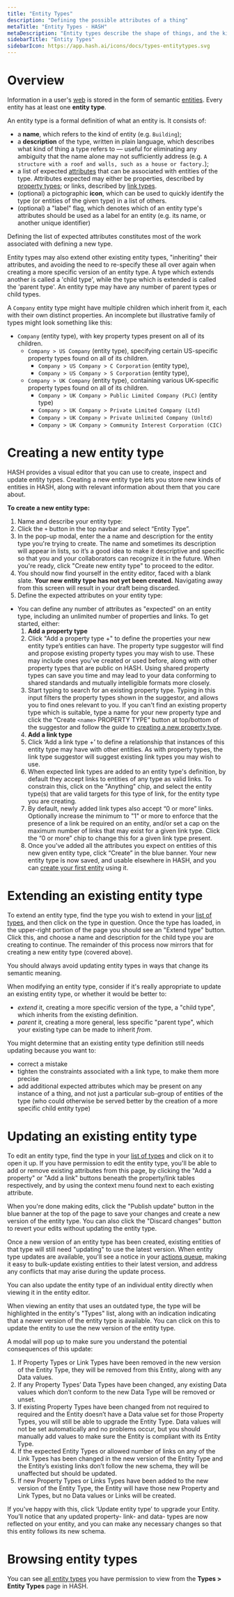 ```yaml
---
title: "Entity Types"
description: "Defining the possible attributes of a thing"
metaTitle: "Entity Types - HASH"
metaDescription: "Entity types describe the shape of things, and the kind of attributes that are expected to be associated with them"
sidebarTitle: "Entity Types"
sidebarIcon: https://app.hash.ai/icons/docs/types-entitytypes.svg
---
```


# Overview

Information in a user's [web](/guide/webs) is stored in the form of semantic [entities](/guide/entities). Every entity has at least one **entity type**.

An entity type is a formal definition of what an entity is. It consists of:

- a **name**, which refers to the kind of entity (e.g. `Building`);
- a **description** of the type, written in plain language, which describes what kind of thing a type refers to — useful for eliminating any ambiguity that the name alone may not sufficiently address (e.g. `A structure with a roof and walls, such as a house or factory.`);
- a list of expected [attributes](/guide/entities/attributes) that can be associated with entities of the type. Attributes expected may either be properties, described by [property types](/guide/types/property-types); or links, described by [link types](/guide/types/link-types).
- (optional) a pictographic **icon**, which can be used to quickly identify the type (or entities of the given type) in a list of others.
- (optional) a "label" flag, which denotes which of an entity type's attributes should be used as a label for an entity (e.g. its name, or another unique identifier)

Defining the list of expected attributes constitutes most of the work associated with defining a new type.

Entity types may also extend other existing entity types, "inheriting" their attributes, and avoiding the need to re-specify these all over again when creating a more specific version of an entity type. A type which extends another is called a 'child type', while the type which is extended is called the 'parent type'. An entity type may have any number of parent types or child types.

<Toggle title="Example of entity type inheritance">

A `Company` entity type might have multiple children which inherit from it, each with their own distinct properties. An incomplete but illustrative family of types might look something like this:

- `Company` (entity type), with key property types present on all of its children.
  - `Company > US Company` (entity type), specifying certain US-specific property types found on all of its children.
    - `Company > US Company > C Corporation` (entity type),
    - `Company > US Company > S Corporation` (entity type),
  - `Company > UK Company` (entity type), containing various UK-specific property types found on all of its children.
    - `Company > UK Company > Public Limited Company (PLC)` (entity type)
    - `Company > UK Company > Private Limited Company (Ltd)`
    - `Company > UK Company > Private Unlimited Company (Unltd)`
    - `Company > UK Company > Community Interest Corporation (CIC)`

</Toggle>

# Creating a new entity type

HASH provides a visual editor that you can use to create, inspect and update entity types. Creating a new entity type lets you store new kinds of entities in HASH, along with relevant information about them that you care about.

**To create a new entity type:**

1. Name and describe your entity type:
1. Click the `+` button in the top navbar and select “Entity Type”.
1. In the pop-up modal, enter the a name and description for the entity type you're trying to create. The name and sometimes its description will appear in lists, so it’s a good idea to make it descriptive and specific so that you and your collaborators can recognize it in the future. When you're ready, click "Create new entity type" to proceed to the editor.
1. You should now find yourself in the entity editor, faced with a blank slate. **Your new entity type has not yet been created.** Navigating away from this screen will result in your draft being discarded.
1. Define the expected attributes on your entity type:

- You can define any number of attributes as "expected" on an entity type, including an unlimited number of properties and links. To get started, either:
  1. **Add a property type**
  1. Click "Add a property type +" to define the properties your new entity type’s entities can have. The property type suggestor will find and propose existing property types you may wish to use. These may include ones you've created or used before, along with other property types that are public on HASH. Using shared property types can save you time and may lead to your data conforming to shared standards and mutually intelligible formats more closely.
  1. Start typing to search for an existing property type. Typing in this input filters the property types shown in the suggestor, and allows you to find ones relevant to you. If you can't find an existing property type which is suitable, type a name for your new property type and click the “Create `<name>` PROPERTY TYPE” button at top/bottom of the suggestor and follow the guide to [creating a new property type](/guide/types/property-types#creating-a-new-property-type).
  1. **Add a link type**
  1. Click ‘Add a link type +’ to define a relationship that instances of this entity type may have with other entities. As with property types, the link type suggestor will suggest existing link types you may wish to use.
  1. When expected link types are added to an entity type's definition, by default they accept links to entities of any type as valid links. To constrain this, click on the "Anything" chip, and select the entity type(s) that are valid targets for this type of link, for the entity type you are creating.
  1. By default, newly added link types also accept “0 or more” links. Optionally increase the minimum to "1" or more to enforce that the presence of a link be required on an entity, and/or set a cap on the maximum number of links that may exist for a given link type. Click the “0 or more” chip to change this for a given link type present.
  1. Once you've added all the attributes you expect on entities of this new given entity type, click “Create” in the blue banner. Your new entity type is now saved, and usable elsewhere in HASH, and you can [create your first entity](/guide/entities/creating) using it.

# Extending an existing entity type

To extend an entity type, find the type you wish to extend in your [list of types](https://app.hash.ai/types), and then click on the type in question. Once the type has loaded, in the upper-right portion of the page you should see an "Extend type" button. Click this, and choose a name and description for the child type you are creating to continue. The remainder of this process now mirrors that for creating a new entity type (covered above).

<Toggle title="When is it appropriate to extend an entity type, instead of update it?">

You should always avoid updating entity types in ways that change its semantic meaning.

When modifying an entity type, consider if it's really appropriate to update an existing entity type, or whether it would be better to:

- _extend_ it, creating a more specific version of the type, a "child type", which inherits from the existing definition.
- _parent_ it, creating a more general, less specific "parent type", which your existing type can be made to inherit _from_.

You might determine that an existing entity type definition still needs updating because you want to:

- correct a mistake
- tighten the constraints associated with a link type, to make them more precise
- add additional expected attributes which may be present on any instance of a thing, and not just a particular sub-group of entities of the type (who could otherwise be served better by the creation of a more specific child entity type)

</Toggle>

# Updating an existing entity type

To edit an entity type, find the type in your [list of types](https://app.hash.ai/types) and click on it to open it up. If you have permission to edit the entity type, you'll be able to add or remove existing attributes from this page, by clicking the "Add a property" or "Add a link" buttons beneath the property/link tables respectively, and by using the context menu found next to each existing attribute.

When you're done making edits, click the "Publish update" button in the blue banner at the top of the page to save your changes and create a new version of the entity type. You can also click the "Discard changes" button to revert your edits without updating the entity type.

Once a new version of an entity type has been created, existing entities of that type will still need "updating" to use the latest version. When entity type updates are available, you'll see a notice in your [actions queue](/guide/inbox/actions), making it easy to bulk-update existing entities to their latest version, and address any conflicts that may arise during the update process.

You can also update the entity type of an individual entity directly when viewing it in the entity editor.

<Toggle title="Updating an individual entity">

When viewing an entity that uses an outdated type, the type will be highlighted in the entity's "Types" list, along with an indication indicating that a newer version of the entity type is available. You can click on this to update the entity to use the new version of the entity type.

A modal will pop up to make sure you understand the potential consequences of this update:

1. If Property Types or Link Types have been removed in the new version of the Entity Type, they will be removed from this Entity, along with any Data values.
1. If any Property Types’ Data Types have been changed, any existing Data values which don’t conform to the new Data Type will be removed or unset.
1. If existing Property Types have been changed from not required to required and the Entity doesn’t have a Data value set for those Property Types, you will still be able to upgrade the Entity Type. Data values will not be set automatically and no problems occur, but you should manually add values to make sure the Entity is compliant with its Entity Type.
1. If the expected Entity Types or allowed number of links on any of the Link Types has been changed in the new version of the Entity Type and the Entity’s existing links don’t follow the new schema, they will be unaffected but should be updated.
1. If new Property Types or Links Types have been added to the new version of the Entity Type, the Entity will have those new Property and Link Types, but no Data values or Links will be created.

If you've happy with this, click ‘Update entity type’ to upgrade your Entity. You’ll notice that any updated property- link- and data- types are now reflected on your entity, and you can make any necessary changes so that this entity follows its new schema.

</Toggle>

# Browsing entity types

You can see [all entity types](https://app.hash.ai/types/entity-type) you have permission to view from the **Types > Entity Types** page in HASH.
